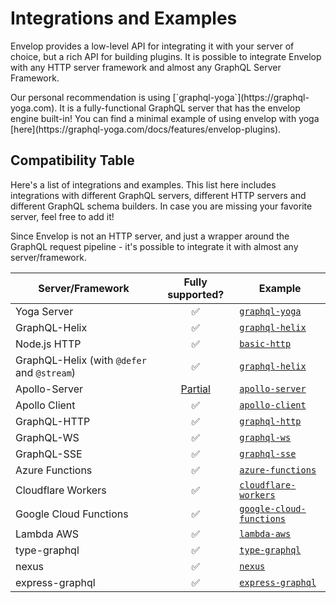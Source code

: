 
# Integrations and Examples

Envelop provides a low-level API for integrating it with your server of choice, but a rich API for
building plugins. It is possible to integrate Envelop with any HTTP server framework and almost any
GraphQL Server Framework.

<Callout>
  Our personal recommendation is using [`graphql-yoga`](https://graphql-yoga.com). It is a
  fully-functional GraphQL server that has the envelop engine built-in! You can find a minimal
  example of using envelop with yoga [here](https://graphql-yoga.com/docs/features/envelop-plugins).
</Callout>

## Compatibility Table

Here's a list of integrations and examples. This list here includes integrations with different
GraphQL servers, different HTTP servers and different GraphQL schema builders. In case you are
missing your favorite server, feel free to add it!

<Callout>
  Since Envelop is not an HTTP server, and just a wrapper around the GraphQL request pipeline - it's
  possible to integrate it with almost any server/framework.
</Callout>

| Server/Framework                            |                              Fully supported?                              | Example                                                                                                 |
| ------------------------------------------- | :------------------------------------------------------------------------: | ------------------------------------------------------------------------------------------------------- |
| Yoga Server                                 |                                     ✅                                     | [`graphql-yoga`](https://github.com/dotansimha/graphql-yoga/tree/master/examples)                       |
| GraphQL-Helix                               |                                     ✅                                     | [`graphql-helix`](https://github.com/n1ru4l/envelop/tree/main/examples/graphql-helix)                   |
| Node.js HTTP                                |                                     ✅                                     | [`basic-http`](https://github.com/n1ru4l/envelop/tree/main/examples/simple-http)                        |
| GraphQL-Helix (with `@defer` and `@stream`) |                                     ✅                                     | [`graphql-helix`](https://github.com/n1ru4l/envelop/tree/main/examples/graphql-helix-defer-stream)      |
| Apollo-Server                               | [Partial](https://github.com/apollographql/apollo-server/discussions/5541) | [`apollo-server`](https://github.com/n1ru4l/envelop/tree/main/examples/apollo-server)                   |
| Apollo Client                               |                                     ✅                                     | [`apollo-client`](https://github.com/n1ru4l/envelop/tree/main/examples/apollo-client)                   |
| GraphQL-HTTP                                |                                     ✅                                     | [`graphql-http`](https://github.com/n1ru4l/envelop/tree/main/examples/graphql-http)                     |
| GraphQL-WS                                  |                                     ✅                                     | [`graphql-ws`](https://github.com/n1ru4l/envelop/tree/main/examples/graphql-ws)                         |
| GraphQL-SSE                                 |                                     ✅                                     | [`graphql-sse`](https://github.com/n1ru4l/envelop/tree/main/examples/graphql-sse)                       |
| Azure Functions                             |                                     ✅                                     | [`azure-functions`](https://github.com/n1ru4l/envelop/tree/main/examples/azure-functions)               |
| Cloudflare Workers                          |                                     ✅                                     | [`cloudflare-workers`](https://github.com/n1ru4l/envelop/tree/main/examples/cloudflare-workers)         |
| Google Cloud Functions                      |                                     ✅                                     | [`google-cloud-functions`](https://github.com/n1ru4l/envelop/tree/main/examples/google-cloud-functions) |
| Lambda AWS                                  |                                     ✅                                     | [`lambda-aws`](https://github.com/n1ru4l/envelop/tree/main/examples/lambda-aws)                         |
| type-graphql                                |                                     ✅                                     | [`type-graphql`](https://github.com/n1ru4l/envelop/tree/main/examples/typegraphql)                      |
| nexus                                       |                                     ✅                                     | [`nexus`](https://github.com/n1ru4l/envelop/tree/main/examples/nexus)                                   |
| express-graphql                             |                                     ✅                                     | [`express-graphql`](https://github.com/n1ru4l/envelop/tree/main/examples/express-graphql)               |
